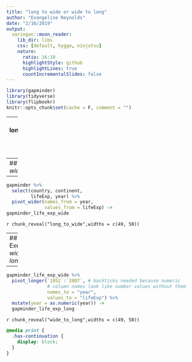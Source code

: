 ```yaml
---
title: "long to wide or wide to long"
author: "Evangeline Reynolds"
date: "2/16/2019"
output:
  xaringan::moon_reader:
    lib_dir: libs
    css: [default, hygge, ninjutsu]
    nature:
      ratio: 16:10
      highlightStyle: github
      highlightLines: true
      countIncrementalSlides: false
---
```



```r
library(gapminder)
library(tidyverse)
library(flipbookr)
knitr::opts_chunk$set(cache = F, comment = "")
```

---
name: longtowideandback
## Exercise: *spread data, gather data*

Sometimes, we need to transform the shape of our data.  The wide form of data is an efficient way to store data - especially time-series data.  However, we often need data in a long for for data analysis, so shape transformations are important.  



---
## Exercise: *long to wide*

---

```r
gapminder %>% 
  select(country, continent, 
         lifeExp, year) %>% 
  pivot_wider(names_from = year, 
              values_from = lifeExp) ->
gapminder_life_exp_wide 
```


`r chunk_reveal("long_to_wide",widths = c(49, 50))`

---
## Exercise: *wide to long*

---


```r
gapminder_life_exp_wide %>% 
  pivot_longer(`1952`:`2007`, # backticks needed because numeric
               # column names look like number values without them
               names_to = "year", 
               values_to = "lifeExp") %>% 
  mutate(year = as.numeric(year)) ->
  gapminder_life_exp_long 
```


`r chunk_reveal("wide_to_long",widths = c(49, 50))`

```css
@media print {
  .has-continuation {
    display: block;
  }
}
```







